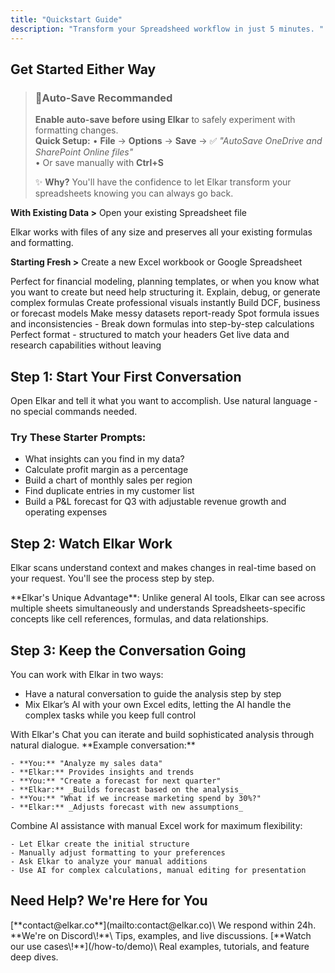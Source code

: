 ```yaml
---
title: "Quickstart Guide"
description: "Transform your Spreadsheed workflow in just 5 minutes. "
---
```


## Get Started Either Way

> ### 🚨Auto-Save Recommanded
>
> **Enable auto-save before using Elkar** to safely experiment with formatting changes.\
> **Quick Setup:** • **File** → **Options** → **Save** → ✅ _"AutoSave OneDrive and SharePoint Online files"_\
> • Or save manually with **Ctrl\+S**
>
> ✨ **Why?** You'll have the confidence to let Elkar transform your spreadsheets knowing you can always go back.

**With Existing Data \>** Open your existing Spreadsheet file

<Tip>
  Elkar works with files of any size and preserves all your existing formulas and formatting.
</Tip>

**Starting Fresh \>** Create a new Excel workbook or Google Spreadsheet

<Tip>
  Perfect for financial modeling, planning templates, or when you know what you want to create but need help structuring it.
</Tip>

<CardGroup cols={3}>
  <Card title="Formula Help" icon="calculator">
    Explain, debug, or generate complex formulas
  </Card>
  <Card title="Charts & Dashboards" icon="table">
    Create professional visuals instantly
  </Card>
  <Card title="Financial Modeling" icon="arrow-trend-up">
    Build DCF, business or forecast models
  </Card>
  <Card title="Clean & Format" icon="sparkles">
    Make messy datasets  report-ready
  </Card>
  <Card title="Error Checks" icon="shield">
    Spot formula issues and inconsistencies
  </Card>
  <Card title="Formula Tracing" icon="calendar-lines-pen">
    - Break down formulas into step-by-step calculations
  </Card>
  <Card title="PDF to Excel" icon="file-check">
    Perfect format - structured to match your headers
  </Card>
  <Card title="Web Intelligence" icon="globe">
    Get live data and research capabilities without leaving
  </Card>
</CardGroup>

## Step 1: Start Your First Conversation

Open Elkar and tell it what you want to accomplish. Use natural language - no special commands needed.

### Try These Starter Prompts:

- What insights can you find in my data?
- Calculate profit margin as a percentage
- Build a chart of monthly sales per region
- Find duplicate entries in my customer list
- Build a P&L forecast for Q3 with adjustable revenue growth and operating expenses

## Step 2: Watch Elkar Work

Elkar scans understand context and makes changes in real-time based on your request. You'll see the process step by step.

<Note>
  **Elkar's Unique Advantage**: Unlike general AI tools, Elkar can see across multiple sheets simultaneously and understands Spreadsheets-specific concepts like cell references, formulas, and data relationships.
</Note>

## Step 3: Keep the Conversation Going

You can work with Elkar in two ways:

- Have a natural conversation to guide the analysis step by step
- Mix Elkar’s AI with your own Excel edits, letting the AI handle the complex tasks while you keep full control

<Tabs>
  <Tab title="AI Conversation Flow">
    With Elkar's Chat you can iterate and build sophisticated analysis through natural dialogue. **Example conversation:**

    - **You:** "Analyze my sales data"
    - **Elkar:** Provides insights and trends 
    - **You:** "Create a forecast for next quarter"
    - **Elkar:** _Builds forecast based on the analysis_
    - **You:** "What if we increase marketing spend by 30%?"
    - **Elkar:** _Adjusts forecast with new assumptions_
  </Tab>
  <Tab title="Hybrid Approach">
    Combine AI assistance with manual Excel work for maximum flexibility:

    - Let Elkar create the initial structure
    - Manually adjust formatting to your preferences
    - Ask Elkar to analyze your manual additions
    - Use AI for complex calculations, manual editing for presentation
  </Tab>
</Tabs>

## Need Help? We're Here for You

<CardGroup cols={3}>
  <Card title="Email Support" icon="envelope">
    [**contact@elkar.co**](mailto:contact@elkar.co)\
    We respond within 24h.
  </Card>
  <Card title="Join the Community" icon="users" href="https://discord.gg/k89v3cF6fX">
    **We're on Discord\!**\
    Tips, examples, and live discussions.
  </Card>
  <Card title="See Product Demos" icon="users">
    [**Watch our use cases\!**](/how-to/demo)\
    Real examples, tutorials, and feature deep dives.
  </Card>
</CardGroup>